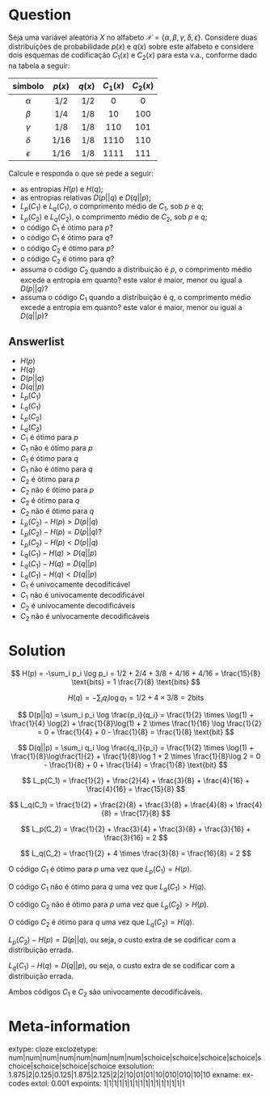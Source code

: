 Question
========
<!--
https://www.cl.cam.ac.uk/teaching/1920/InfoTheory/Exercises1-4_with_Solns.pdf
-->
Seja uma variável aleatória $X$ no alfabeto $\mathcal{X} = \{ \alpha, \beta, \gamma, \delta, \epsilon \}$.
Considere duas distribuições de probabilidade $p(x)$ e $q(x)$ sobre este alfabeto e considere dois
esquemas de codificação $C_1(x)$ e $C_2(x)$ para esta v.a., conforme dado na tabela a seguir:

| símbolo    | $p(x)$ | $q(x)$ | $C_1(x)$ | $C_2(x)$ |
|:----------:|:------:|-------:|:--------:|:--------:|
| $\alpha$   |  1/2   |  1/2   |     0    |     0    |
| $\beta$    |  1/4   |  1/8   |    10    |   100    |
| $\gamma$   |  1/8   |  1/8   |   110    |   101    |
| $\delta$   |  1/16  |  1/8   |  1110    |   110    |
| $\epsilon$ |  1/16  |  1/8   |  1111    |   111    |

Calcule e responda o que se pede a seguir:

* as entropias $H(p)$ e $H(q)$;
* as entropias relativas $D(p||q)$ e $D(q||p)$;
* $L_p(C_1)$ e $L_q(C_1)$, o comprimento médio de $C_1$, sob $p$ e $q$;
* $L_p(C_2)$ e $L_q(C_2)$, o comprimento médio de $C_2$, sob $p$ e $q$;
* o código $C_1$ é ótimo para $p$?
* o código $C_1$ é ótimo para $q$?
* o código $C_2$ é ótimo para $p$?
* o código $C_2$ é ótimo para $q$?
* assuma o código $C_2$ quando a distribuição é $p$, o comprimento médio excede a entropia em quanto? este valor é maior, menor ou igual a $D(p||q)$?
* assuma o código $C_1$ quando a distribuição é $q$, o comprimento médio excede a entropia em quanto? este valor é maior, menor ou igual a $D(q||p)$?


Answerlist
---------------
* $H(p)$
* $H(q)$
* $D(p||q)$
* $D(q||p)$
* $L_p(C_1)$
* $L_q(C_1)$
* $L_p(C_2)$
* $L_q(C_2)$
* $C_1$ é ótimo para $p$
* $C_1$ não é ótimo para $p$
* $C_1$ é ótimo para $q$
* $C_1$ não é ótimo para $q$
* $C_2$ é ótimo para $p$
* $C_2$ não é ótimo para $p$
* $C_2$ é ótimo para $q$
* $C_2$ não é ótimo para $q$
* $L_p(C_2) - H(p) > D(p||q)$
* $L_p(C_2) - H(p) = D(p||q)$?
* $L_p(C_2) - H(p) < D(p||q)$
* $L_q(C_1) - H(q) > D(q||p)$
* $L_q(C_1) - H(q) = D(q||p)$
* $L_q(C_1) - H(q) < D(q||p)$
* $C_1$ é univocamente decodificável
* $C_1$ não é univocamente decodificável
* $C_2$ é univocamente decodificáveis
* $C_2$ não é univocamente decodificáveis

<!-- $l_p(C_2) - H(p) \gtreqqless D(p||q)$? -->


Solution
========
$$
H(p) = -\sum_i p_i \log p_i = 1/2 + 2/4 + 3/8 + 4/16 + 4/16 = \frac{15}{8} \text{bits} = 1 \frac{7}{8} \text{bits}
$$

$$
H(q) = -\sum_i q_i \log q_1 = 1/2 + 4 \times 3/8 = 2 \text{bits}
$$

$$
D(p||q) = \sum_i p_i \log \frac{p_i}{q_i} = \frac{1}{2} \times \log(1) + \frac{1}{4} \log(2) + \frac{1}{8}\log(1) + 2 \times \frac{1}{16} \log \frac{1}{2} = 0 + \frac{1}{4} + 0 - \frac{1}{8} = \frac{1}{8} \text{bit} 
$$

$$
D(q||p) = \sum_i q_i \log \frac{q_i}{p_i} = \frac{1}{2} \times \log(1) + \frac{1}{8}\log\frac{1}{2} +  \frac{1}{8}\log 1 + 2 \times \frac{1}{8}\log 2 = 0 - \frac{1}{8} + 0 + \frac{1}{4} = \frac{1}{8} \text{bit}
$$

$$
L_p(C_1) = \frac{1}{2} + \frac{2}{4} + \frac{3}{8} + \frac{4}{16} + \frac{4}{16} = \frac{15}{8} 
$$

$$
L_q(C_1) = \frac{1}{2} + \frac{2}{8} + \frac{3}{8} + \frac{4}{8} + \frac{4}{8} = \frac{17}{8}
$$

$$
L_p(C_2) = \frac{1}{2} + \frac{3}{4} + \frac{3}{8} + \frac{3}{16} + \frac{3}{16} = 2 
$$

$$
L_q(C_2) = \frac{1}{2} + 4 \times \frac{3}{8} = \frac{16}{8} = 2
$$

O código $C_1$ é ótimo para $p$ uma vez que $L_p(C_1) = H(p)$.

O código $C_1$ não é ótimo para $q$ uma vez que $L_q(C_1) > H(q)$.

O código $C_2$ não é ótimo para $p$ uma vez que $L_p(C_2) > H(p)$. 

O código $C_2$ é ótimo para $q$ uma vez que $L_q(C_2) = H(q)$.

$L_p(C_2) - H(p) = D(p||q)$, ou seja, o custo extra de se codificar com a distribuição errada.

$L_q(C_1) - H(q) = D(q||p)$, ou seja, o custo extra de se codificar com a distribuição errada.

Ambos códigos $C_1$ e $C_2$ são univocamente decodificáveis.

<!--
Answerlist
---------------
* 1.875 
* 2
* 0.125
* 0.125 
* 1.875
* 2.125
* 2
* 2
* Sim
* Não
* Sim
* Não
* Sim
* Não
* Sim
* Não
* $>$
* $=$
* $<$
* $>$
* $=$
* $<$
* Sim
* Não
* Sim
* Não
-->

Meta-information
================
extype: cloze
exclozetype: num|num|num|num|num|num|num|num|schoice|schoice|schoice|schoice|schoice|schoice|schoice|schoice
exsolution: 1.875|2|0.125|0.125|1.875|2.125|2|2|10|01|01|10|010|010|10|10
exname: ex-codes
extol: 0.001
expoints: 1|1|1|1|1|1|1|1|1|1|1|1|1|1|1|1
